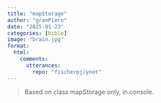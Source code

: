 ```yaml
---
title: "mapStorage"
author: "granPiero" 
date: "2025-01-23"
categories: [bible]
image: "brain.jpg"
format: 
  html:
    comments:
      utterances: 
        repo: "fischerpj/ynot"
---
```


> Based on class mapStorage only, in console.

::: {#mainAnchor}
:::

<script src="map_storage.js"></script>
